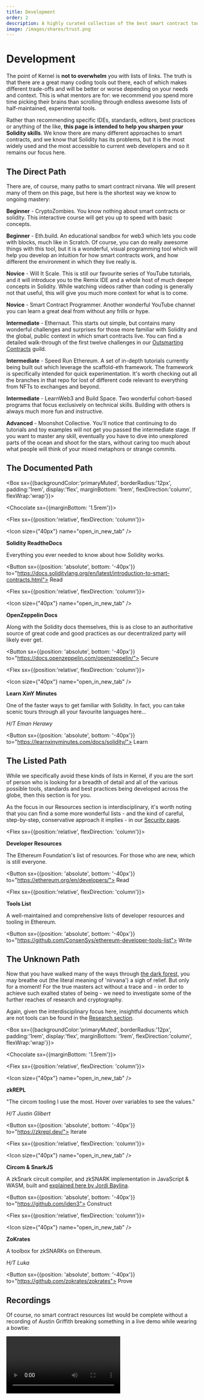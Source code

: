```yaml
---
title: Development
order: 2
description: A highly curated collection of the best smart contract tools currently available.
image: /images/shares/trust.png
---
```


# Development

The point of Kernel is **not to overwhelm** you with lists of links. The truth is that there are a great many coding tools out there, each of which makes different trade-offs and will be better or worse depending on your needs and context. This is what mentors are for: we recommend you spend more time picking their brains than scrolling through endless awesome lists of half-maintained, experimental tools.

Rather than recommending specific IDEs, standards, editors, best practices or anything of the like, **this page is intended to help you sharpen your Solidity skills**. We know there are many different approaches to smart contracts, and we know that Solidity has its problems, but it is the most widely used and the most accessible to current web developers and so it remains our focus here.

## The Direct Path

There are, of course, many paths to smart contract nirvana. We will present many of them on this page, but here is the shortest way we know to ongoing mastery:

<Process>

**Beginner** - <Link to="https://cryptozombies.io/">CryptoZombies</Link>. You know nothing about smart contracts or solidity. This interactive course will get you up to speed with basic concepts.

**Beginner** - <Link to="https://eth.build/">Eth.build</Link>. An educational sandbox for web3 which lets you code with blocks, much like in Scratch. Of course, you can do really awesome things with this tool, but it is a wonderful, visual programming tool which will help you develop an intuition for how smart contracts work, and how different the environment in which they live really is.

**Novice** - <Link to="https://www.youtube.com/watch?v=v_hU0jPtLto&list=PL16WqdAj66SCOdL6XIFbke-XQg2GW_Avg">Will It Scale</Link>. This is still our favourite series of YouTube tutorials, and it will introduce you to the Remix IDE and a whole host of much deeper concepts in Solidity. While watching videos rather than coding is generally not that useful, this will give you much more context for what is to come.

**Novice** - <Link to="https://www.youtube.com/channel/UCJWh7F3AFyQ_x01VKzr9eyA/videos">Smart Contract Programmer</Link>. Another wonderful YouTube channel you can learn a great deal from without any frills or hype.

**Intermediate** - <Link to="https://ethernaut.openzeppelin.com/">Ethernaut</Link>. This starts out simple, but contains many wonderful challenges and surprises for those more familiar with Solidity and the global, public context in which smart contracts live. You can find a detailed walk-through of the first twelve challenges in our [Outsmarting Contracts](/build/outsmarting-contracts) guild.

**Intermediate** - <Link to="https://speedrunethereum.com/">Speed Run Ethereum</Link>. A set of in-depth tutorials currently being built out which leverage the <Link to="https://github.com/scaffold-eth/scaffold-eth">scaffold-eth framework</Link>. The framework is specifically intended for quick experimentation. It's worth checking out all the branches in that repo for lost of different code relevant to everything from NFTs to exchanges and beyond.

**Intermediate** - <Link to="https://www.learnweb3.io/">LearnWeb3</Link> and <Link to="https://buildspace.so/">Build Space</Link>. Two wonderful cohort-based programs that focus exclusively on technical skills. Building with others is always much more fun and instructive.

**Advanced** - <Link to="https://moonshotcollective.space/">Moonshot Collective</Link>. You'll notice that continuing to do tutorials and toy examples will not get you passed the intermediate stage. If you want to master any skill, eventually you have to dive into unexplored parts of the ocean and shoot for the stars, without caring too much about what people will think of your mixed metaphors or strange commits.

</Process>

## The Documented Path

<Box sx={{backgroundColor:'primaryMuted', borderRadius:'12px', padding:'1rem', display:'flex', marginBottom: '1rem', flexDirection:'column', flexWrap:'wrap'}}>

<Chocolate sx={{marginBottom: '1.5rem'}}>

<Flex sx={{position:'relative', flexDirection: 'column'}}>

<Icon size={"40px"} name="open_in_new_tab" />

**Solidity ReadtheDocs**

Everything you ever needed to know about how Solidity works.

<Button sx={{position: 'absolute', bottom: '-40px'}} to="https://docs.soliditylang.org/en/latest/introduction-to-smart-contracts.html">
    Read
</Button>

</Flex>

<Flex sx={{position:'relative', flexDirection: 'column'}}>

<Icon size={"40px"} name="open_in_new_tab" />

**OpenZeppelin Docs**

Along with the Solidity docs themselves, this is as close to an authoritative source of great code and good practices as our decentralized party will likely ever get.

<Button sx={{position: 'absolute', bottom: '-40px'}} to="https://docs.openzeppelin.com/openzeppelin/">
    Secure
</Button>

</Flex>

<Flex sx={{position:'relative', flexDirection: 'column'}}>

<Icon size={"40px"} name="open_in_new_tab" />

**Learn XinY Minutes**

One of the faster ways to get familiar with Solidity. In fact, you can take scenic tours through all your favourite languages here...

_H/T Eman Herawy_

<Button sx={{position: 'absolute', bottom: '-40px'}} to="https://learnxinyminutes.com/docs/solidity/">
    Learn
</Button>

</Flex>

</Chocolate>

</Box>

## The Listed Path 

While we specifically avoid these kinds of lists in Kernel, if you are the sort of person who is looking for a breadth of detail and all of the various possible tools, standards and best practices being developed across the globe, then this section is for you. 

As the focus in our Resources section is interdisciplinary, it's worth noting that you can find a some more wonderful lists - and the kind of careful, step-by-step, conservative approach it implies - in our [Security page](/resources/security/#praxis).

<Column>

<Flex sx={{position:'relative', flexDirection: 'column'}}>

**Developer Resources**

The Ethereum Foundation's list of resources. For those who are new, which is still everyone.

<Button sx={{position: 'absolute', bottom: '-40px'}} to="https://ethereum.org/en/developers/">
    Read
</Button>

</Flex>

<Flex sx={{position:'relative', flexDirection: 'column'}}>

**Tools List**

A well-maintained and comprehensive lists of developer resources and tooling in Ethereum.

<Button sx={{position: 'absolute', bottom: '-40px'}} to="https://github.com/ConsenSys/ethereum-developer-tools-list">
    Write
</Button>

</Flex>

</Column>

## The Unknown Path

Now that you have walked many of the ways through [the dark forest](https://samczsun.com/escaping-the-dark-forest/), you may breathe out (the literal meaning of 'nirvana') a sigh of relief. But only for a moment! For the true masters act without a trace and - in order to achieve such exalted states of being - we need to investigate some of the further reaches of research and cryptography.

Again, given the interdisciplinary focus here, insightful documents which are not tools can be found in the [Research section](/resources/research/#zero-knowledge).

<Box sx={{backgroundColor:'primaryMuted', borderRadius:'12px', padding:'1rem', display:'flex', marginBottom: '1rem', flexDirection:'column', flexWrap:'wrap'}}>

<Chocolate sx={{marginBottom: '1.5rem'}}>

<Flex sx={{position:'relative', flexDirection: 'column'}}>

<Icon size={"40px"} name="open_in_new_tab" />

**zkREPL**

"The circom tooling I use the most. Hover over variables to see the values."

_H/T Justin Glibert_

<Button sx={{position: 'absolute', bottom: '-40px'}} to="https://zkrepl.dev/">
    Iterate
</Button>

</Flex>

<Flex sx={{position:'relative', flexDirection: 'column'}}>

<Icon size={"40px"} name="open_in_new_tab" />

**Circom & SnarkJS**

A zkSnark circuit compiler, and zkSNARK implementation in JavaScript & WASM, built and [explained here by Jordi Baylina](https://www.youtube.com/watch?v=-9TJa1hVsKA).

<Button sx={{position: 'absolute', bottom: '-40px'}} to="https://github.com/iden3">
    Construct
</Button>

</Flex>

<Flex sx={{position:'relative', flexDirection: 'column'}}>

<Icon size={"40px"} name="open_in_new_tab" />

**ZoKrates**

A toolbox for zkSNARKs on Ethereum.

_H/T Luka_

<Button sx={{position: 'absolute', bottom: '-40px'}} to="https://github.com/zokrates/zokrates">
    Prove
</Button>

</Flex>

</Chocolate>

</Box>

## Recordings

Of course, no smart contract resources list would be complete without a recording of Austin Griffith breaking something in a live demo while wearing a bowtie:

<Video src="https://www.youtube-nocookie.com/embed/UFLcw1ftrv0?start=102" />
